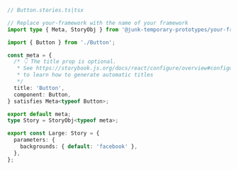 ```ts
// Button.stories.ts|tsx

// Replace your-framework with the name of your framework
import type { Meta, StoryObj } from '@junk-temporary-prototypes/your-framework';

import { Button } from './Button';

const meta = {
  /* 👇 The title prop is optional.
   * See https://storybook.js.org/docs/react/configure/overview#configure-story-loading
   * to learn how to generate automatic titles
   */
  title: 'Button',
  component: Button,
} satisfies Meta<typeof Button>;

export default meta;
type Story = StoryObj<typeof meta>;

export const Large: Story = {
  parameters: {
    backgrounds: { default: 'facebook' },
  },
};
```
